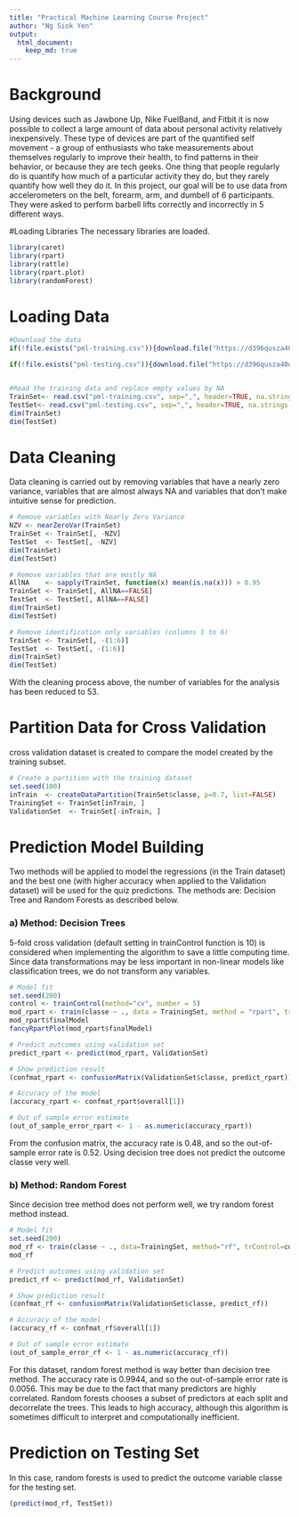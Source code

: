 ---
title: "Practical Machine Learning Course Project"
author: "Ng Siok Yen"
output: 
  html_document:
    keep_md: true
---

# Background
Using devices such as Jawbone Up, Nike FuelBand, and Fitbit it is now possible to collect a large amount of data about personal activity relatively inexpensively. These type of devices are part of the quantified self movement - a group of enthusiasts who take measurements about themselves regularly to improve their health, to find patterns in their behavior, or because they are tech geeks. One thing that people regularly do is quantify how much of a particular activity they do, but they rarely quantify how well they do it. In this project, our goal will be to use data from accelerometers on the belt, forearm, arm, and dumbell of 6 participants. They were asked to perform barbell lifts correctly and incorrectly in 5 different ways.


#Loading Libraries
The necessary libraries are loaded.
```{r,echo=TRUE}
library(caret)
library(rpart)
library(rattle)
library(rpart.plot)
library(randomForest)
```


# Loading Data
```{r, echo=TRUE, cache=TRUE}
#Download the data
if(!file.exists("pml-training.csv")){download.file("https://d396qusza40orc.cloudfront.net/predmachlearn/pml-training.csv", destfile = "pml-training.csv")}

if(!file.exists("pml-testing.csv")){download.file("https://d396qusza40orc.cloudfront.net/predmachlearn/pml-testing.csv", destfile = "pml-testing.csv")}


#Read the training data and replace empty values by NA
TrainSet<- read.csv("pml-training.csv", sep=",", header=TRUE, na.strings = c("NA","",'#DIV/0!'))
TestSet<- read.csv("pml-testing.csv", sep=",", header=TRUE, na.strings = c("NA","",'#DIV/0!'))
dim(TrainSet)
dim(TestSet)
```

# Data Cleaning
Data cleaning is carried out by removing variables that have a nearly zero variance, variables that are almost always NA and variables that don't make intuitive sense for prediction.
```{r,echo=TRUE}
# Remove variables with Nearly Zero Variance
NZV <- nearZeroVar(TrainSet)
TrainSet <- TrainSet[, -NZV]
TestSet  <- TestSet[, -NZV]
dim(TrainSet)
dim(TestSet)

# Remove variables that are mostly NA
AllNA    <- sapply(TrainSet, function(x) mean(is.na(x))) > 0.95
TrainSet <- TrainSet[, AllNA==FALSE]
TestSet  <- TestSet[, AllNA==FALSE]
dim(TrainSet)
dim(TestSet)

# Remove identification only variables (columns 1 to 6)
TrainSet <- TrainSet[, -(1:6)]
TestSet  <- TestSet[, -(1:6)]
dim(TrainSet)
dim(TestSet)
```

With the cleaning process above, the number of variables for the analysis has been reduced to 53.

# Partition Data for Cross Validation
cross validation dataset is created to compare the model created by the training subset.
```{r,echo=TRUE}
# Create a partition with the training dataset
set.seed(100)
inTrain  <- createDataPartition(TrainSet$classe, p=0.7, list=FALSE)
TrainingSet <- TrainSet[inTrain, ]
ValidationSet  <- TrainSet[-inTrain, ]
```

# Prediction Model Building
Two methods will be applied to model the regressions (in the Train dataset) and the best one (with higher accuracy when applied to the Validation dataset) will be used for the quiz predictions. The methods are: Decision Tree and Random Forests as described below.

### a) Method: Decision Trees
5-fold cross validation (default setting in trainControl function is 10) is considered when implementing the algorithm to save a little computing time. Since data transformations may be less important in non-linear models like classification trees, we do not transform any variables.
```{r, echo=TRUE}
# Model fit
set.seed(200)
control <- trainControl(method="cv", number = 5)
mod_rpart <- train(classe ~ ., data = TrainingSet, method = "rpart", trControl = control)
mod_rpart$finalModel
fancyRpartPlot(mod_rpart$finalModel)

# Predict outcomes using validation set
predict_rpart <- predict(mod_rpart, ValidationSet)

# Show prediction result
(confmat_rpart <- confusionMatrix(ValidationSet$classe, predict_rpart))

# Accuracy of the model
(accuracy_rpart <- confmat_rpart$overall[1])

# Out of sample error estimate
(out_of_sample_error_rpart <- 1 - as.numeric(accuracy_rpart))

```

From the confusion matrix, the accuracy rate is 0.48, and so the out-of-sample error rate is 0.52. Using decision tree does not predict the outcome classe very well.


### b) Method: Random Forest
Since decision tree method does not perform well, we try random forest method instead.
```{r, echo=TRUE}
# Model fit
set.seed(200)
mod_rf <- train(classe ~ ., data=TrainingSet, method="rf", trControl=control)
mod_rf

# Predict outcomes using validation set
predict_rf <- predict(mod_rf, ValidationSet)

# Show prediction result
(confmat_rf <- confusionMatrix(ValidationSet$classe, predict_rf))

# Accuracy of the model
(accuracy_rf <- confmat_rf$overall[1])

# Out of sample error estimate
(out_of_sample_error_rf <- 1 - as.numeric(accuracy_rf))
```

For this dataset, random forest method is way better than decision tree method. The accuracy rate is 0.9944, and so the out-of-sample error rate is 0.0056. This may be due to the fact that many predictors are highly correlated. Random forests chooses a subset of predictors at each split and decorrelate the trees. This leads to high accuracy, although this algorithm is sometimes difficult to interpret and computationally inefficient.


# Prediction on Testing Set
In this case, random forests is used to predict the outcome variable classe for the testing set.
```{r, echo=TRUE}
(predict(mod_rf, TestSet))
```
